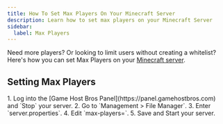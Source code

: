 ```yaml
---
title: How To Set Max Players On Your Minecraft Server
description: Learn how to set max players on your Minecraft Server
sidebar:
  label: Max Players
---
```


Need more players? Or looking to limit users without creating a whitelist? Here's how you can set Max Players on your [Minecraft server](https://www.gamehostbros.com/minecraft-server-hosting/).

## Setting Max Players

<Steps>
  1. Log into the [Game Host Bros Panel](https://panel.gamehostbros.com) and `Stop` your server. 
  2. Go to `Management > File Manager`.
  3. Enter `server.properties`.
  4. Edit `max-players=`.
  5. Save and Start your server.
</Steps>